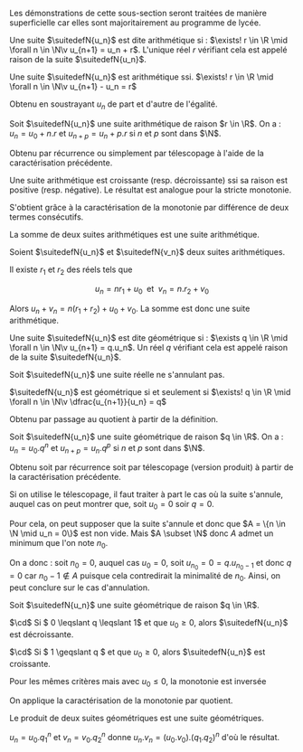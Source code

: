 

Les démonstrations de cette sous-section seront traitées de manière superficielle car elles sont majoritairement au programme de lycée.


<Item type='definition' titre='suite arithmétique' searchDesc="raison">

Une suite $\suitedefN{u_n}$ est dite arithmétique si : $\exists! r \in \R \mid \forall n \in \N\v u_{n+1} = u_n + r$. L'unique réel $r$ vérifiant cela est appelé raison de la suite $\suitedefN{u_n}$.
</Item>


<Item type='proposition' titre='caractérisation des sites arithmétiques' searchDesc="raison">

Une suite $\suitedefN{u_n}$ est arithmétique ssi.  $\exists! r \in \R \mid \forall n \in \N\v u_{n+1} -  u_n = r$
</Item>

<Hideable type='démonstration' titre=''>

Obtenu en soustrayant $u_n$ de part et d'autre de l'égalité.
</Hideable>

<Item type='proposition' titre="formule explicite d'une suite arithmétique">

Soit $\suitedefN{u_n}$ une suite arithmétique de raison $r \in \R$. On a : $u_n = u_0 + n.r$ et $u_{n+p} = u_n + p.r$ si $n$ et $p$ sont dans $\N$.
</Item>

<Hideable type='démonstration' titre=''>

Obtenu par récurrence ou simplement par télescopage à l'aide de la caractérisation précédente.
</Hideable>


<Item type='proposition' titre="monotonie d'une suite arithmétique" searchDesc="raison positive négative">

Une suite arithmétique est croissante (resp. décroissante) ssi sa raison est positive (resp. négative). Le résultat est analogue pour la stricte monotonie.
</Item>

<Hideable type='démonstration' titre=''>

S'obtient grâce à la caractérisation de la monotonie par différence de deux termes consécutifs.
</Hideable>

<Item type='proposition' titre='suite arithmétique et opérations' >

La somme de deux suites arithmétiques est une suite arithmétique.
</Item>

<Hideable type='démonstration' titre=''>

Soient $\suitedefN{u_n}$ et $\suitedefN{v_n}$ deux suites arithmétiques. 

Il existe $r_1$ et $r_2$ des réels tels que 

$$
u_n = nr_1 + u_0 \; \text{ et } \; v_n = n.r_2 + v_0
$$ 

Alors $u_n + v_n = n(r_1 + r_2) + u_0 + v_0$. La somme est donc une suite arithmétique.
</Hideable>


<Item type='definition' titre='suite géométrique' searchDesc="raison">

Une suite $\suitedefN{u_n}$ est dite géométrique si : $\exists q \in \R \mid \forall n \in \N\v u_{n+1} = q.u_n$. Un réel $q$ vérifiant cela est appelé raison de la suite $\suitedefN{u_n}$.
</Item>


<Item type='proposition' titre="caractérisation d'une suite géométrique">

Soit $\suitedefN{u_n}$ une suite réelle ne s'annulant pas.

$\suitedefN{u_n}$ est géométrique si et seulement si  $\exists! q \in \R \mid \forall n \in \N\v \dfrac{u_{n+1}}{u_n} = q$
</Item>

<Hideable type='démonstration' titre=''>

Obtenu par passage au quotient à partir de la définition.
</Hideable>


<Item type='proposition' titre="formule explicite d'une suite géométrique">

Soit $\suitedefN{u_n}$ une suite géométrique de raison $q \in \R$. On a : $u_n = u_0.q^n$ et $u_{n+p} = u_n.q^p$ si $n$ et $p$ sont dans $\N$.
</Item>

<Hideable type='démonstration' titre=''>

Obtenu soit par récurrence soit par télescopage (version produit) à partir de la caractérisation précédente. 

Si on utilise le télescopage, il faut traiter à part le cas où la suite s'annule, auquel cas on peut montrer que, soit $u_0 = 0$ soir $q = 0$. 

Pour cela, on peut supposer que la suite s'annule et donc que $A = \{n \in \N \mid u_n = 0\}$ est non vide. Mais $A \subset \N$ donc $A$ admet un minimum que l'on note $n_0$. 

On a donc : soit $n_0 = 0$, auquel cas $u_0 = 0$, soit $u_{n_0} = 0 = q.u_{n_0 - 1}$ et donc $q = 0$ car $n_0 - 1 \notin A$ puisque cela contredirait la minimalité de $n_0$. Ainsi, on peut conclure sur le cas d'annulation.
</Hideable>


<Item type='proposition' titre="monotonie d'une suite géométrique" searchDesc="raison">

Soit $\suitedefN{u_n}$ une suite géométrique de raison $q \in \R$. 

$\cd$ Si $ 0 \leqslant q \leqslant 1$ et que $u_0 \geqslant 0$, alors $\suitedefN{u_n}$ est décroissante.

$\cd$ Si $ 1 \geqslant q $ et que $u_0 \geqslant 0$, alors $\suitedefN{u_n}$ est croissante.

Pour les mêmes critères mais avec $u_0 \leqslant 0$, la monotonie est inversée
</Item>

<Hideable type='démonstration' titre=''>

On applique la caractérisation de la monotonie par quotient.
</Hideable>


<Item type='proposition' titre='suite géométrique et opérations'>

Le produit de deux suites géométriques est une suite géométriques.
</Item>

<Hideable type='démonstration' titre=''>

$u_n = u_0.q_1^n$ et $v_n = v_0.q_2^n$ donne $u_n.v_n = (u_0.v_0).(q_1.q_2)^n$ d'où le résultat.
</Hideable>

